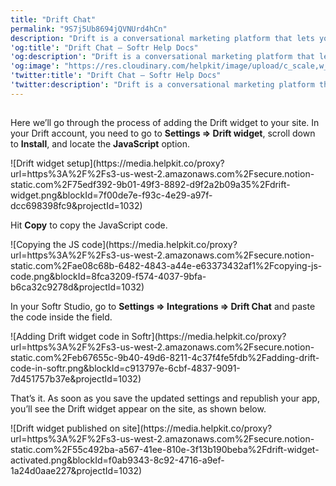 ```yaml
---
title: "Drift Chat"
permalink: "9S7j5Ub8694jQVNUrd4hCn"
description: "Drift is a conversational marketing platform that lets you connect with and engage your site visitors."
'og:title': "Drift Chat – Softr Help Docs"
'og:description': "Drift is a conversational marketing platform that lets you connect with and engage your site visitors."
'og:image': "https://res.cloudinary.com/helpkit/image/upload/c_scale,w_700,q_auto/v1674219840/softrdocs_meta_OG_Image_Url_258f31c013.png"
'twitter:title': "Drift Chat – Softr Help Docs"
'twitter:description': "Drift is a conversational marketing platform that lets you connect with and engage your site visitors."
---
```

## 

Here we’ll go through the process of adding the Drift widget to your site. In your Drift account, you need to go to **Settings => Drift widget**, scroll down to **Install**, and locate the **JavaScript** option.
<Frame caption="Drift widget setup">![Drift widget setup](https://media.helpkit.co/proxy?url=https%3A%2F%2Fs3-us-west-2.amazonaws.com%2Fsecure.notion-static.com%2F75edf392-9b01-49f3-8892-d9f2a2b09a35%2Fdrift-widget.png&blockId=7f00de7e-f93c-4e29-a97f-dcc698398fc9&projectId=1032)</Frame>

Hit **Copy** to copy the JavaScript code.
<Frame caption="Copying the JS code">![Copying the JS code](https://media.helpkit.co/proxy?url=https%3A%2F%2Fs3-us-west-2.amazonaws.com%2Fsecure.notion-static.com%2Fae08c68b-6482-4843-a44e-e63373432af1%2Fcopying-js-code.png&blockId=8fca3209-f574-4037-9bfa-b6ca32c9278d&projectId=1032)</Frame>

In your Softr Studio, go to **Settings => Integrations => Drift Chat** and paste the code inside the field.
<Frame caption="Adding Drift widget code in Softr">![Adding Drift widget code in Softr](https://media.helpkit.co/proxy?url=https%3A%2F%2Fs3-us-west-2.amazonaws.com%2Fsecure.notion-static.com%2Feb67655c-9b40-49d6-8211-4c37f4fe5fdb%2Fadding-drift-code-in-softr.png&blockId=c913797e-6cbf-4837-9091-7d451757b37e&projectId=1032)</Frame>

That’s it. As soon as you save the updated settings and republish your app, you’ll see the Drift widget appear on the site, as shown below.
<Frame caption="Drift widget published on site">![Drift widget published on site](https://media.helpkit.co/proxy?url=https%3A%2F%2Fs3-us-west-2.amazonaws.com%2Fsecure.notion-static.com%2F55c492ba-a567-41ee-810e-3f13b190beba%2Fdrift-widget-activated.png&blockId=f0ab9343-8c92-4716-a9ef-1a24d0aae227&projectId=1032)</Frame>